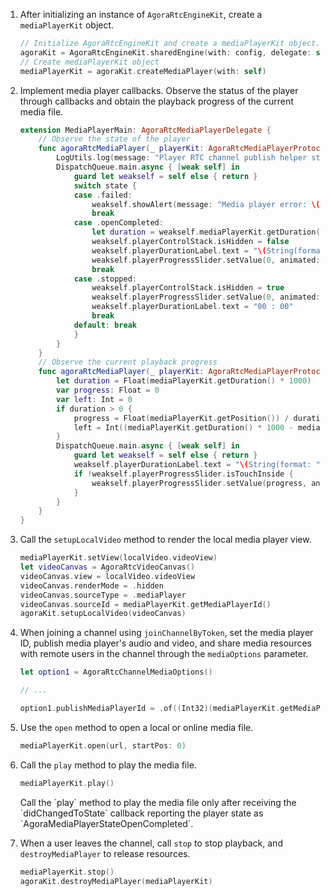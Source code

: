 
1. After initializing an instance of `AgoraRtcEngineKit`, create a `mediaPlayerKit` object.

    ```swift
    // Initialize AgoraRtcEngineKit and create a mediaPlayerKit object.
    agoraKit = AgoraRtcEngineKit.sharedEngine(with: config, delegate: self)
    // Create mediaPlayerKit object
    mediaPlayerKit = agoraKit.createMediaPlayer(with: self)
    ```

1. Implement media player callbacks. Observe the status of the player through callbacks and obtain the playback progress of the current media file.

    ```swift
    extension MediaPlayerMain: AgoraRtcMediaPlayerDelegate {
        // Observe the state of the player
        func agoraRtcMediaPlayer(_ playerKit: AgoraRtcMediaPlayerProtocol, didChangedTo state: AgoraMediaPlayerState, error: AgoraMediaPlayerError) {
            LogUtils.log(message: "Player RTC channel publish helper state changed to: \(state.rawValue), error: \(error.rawValue)", level: .info)
            DispatchQueue.main.async { [weak self] in
                guard let weakself = self else { return }
                switch state {
                case .failed:
                    weakself.showAlert(message: "Media player error: \(error.rawValue)")
                    break
                case .openCompleted:
                    let duration = weakself.mediaPlayerKit.getDuration()
                    weakself.playerControlStack.isHidden = false
                    weakself.playerDurationLabel.text = "\(String(format: "%02d", duration / 60)) : \(String(format: "%02d", duration % 60))"
                    weakself.playerProgressSlider.setValue(0, animated: true)
                    break
                case .stopped:
                    weakself.playerControlStack.isHidden = true
                    weakself.playerProgressSlider.setValue(0, animated: true)
                    weakself.playerDurationLabel.text = "00 : 00"
                    break
                default: break
                }
            }
        }
        // Observe the current playback progress
        func agoraRtcMediaPlayer(_ playerKit: AgoraRtcMediaPlayerProtocol, didChangedToPosition position: Int) {
            let duration = Float(mediaPlayerKit.getDuration() * 1000)
            var progress: Float = 0
            var left: Int = 0
            if duration > 0 {
                progress = Float(mediaPlayerKit.getPosition()) / duration
                left = Int((mediaPlayerKit.getDuration() * 1000 - mediaPlayerKit.getPosition()) / 1000)
            }
            DispatchQueue.main.async { [weak self] in
                guard let weakself = self else { return }
                weakself.playerDurationLabel.text = "\(String(format: "%02d", left / 60)) : \(String(format: "%02d", left % 60))"
                if !weakself.playerProgressSlider.isTouchInside {
                    weakself.playerProgressSlider.setValue(progress, animated: true)
                }
            }
        }
    }
    ```

1. Call the `setupLocalVideo` method to render the local media player view.

    ```swift
    mediaPlayerKit.setView(localVideo.videoView)
    let videoCanvas = AgoraRtcVideoCanvas()
    videoCanvas.view = localVideo.videoView
    videoCanvas.renderMode = .hidden
    videoCanvas.sourceType = .mediaPlayer
    videoCanvas.sourceId = mediaPlayerKit.getMediaPlayerId()
    agoraKit.setupLocalVideo(videoCanvas)
    ```

1. When joining a channel using `joinChannelByToken`, set the media player ID, publish media player's audio and video, and share media resources with remote users in the channel through the `mediaOptions` parameter.

    ```swift
    let option1 = AgoraRtcChannelMediaOptions()
    
    // ...
    
    option1.publishMediaPlayerId = .of((Int32)(mediaPlayerKit.getMediaPlayerId()))

    ```

1. Use the `open` method to open a local or online media file.

    ```swift
    mediaPlayerKit.open(url, startPos: 0)
    ```

1. Call the `play` method to play the media file.

    ```swift
    mediaPlayerKit.play()
    ```
    
    <Admonition type="caution" title="Caution">
    Call the `play` method to play the media file only after receiving the `didChangedToState` callback reporting the player state as `AgoraMediaPlayerStateOpenCompleted`.   
    </Admonition>

1. When a user leaves the channel, call `stop` to stop playback, and `destroyMediaPlayer` to release resources.

    ```swift
    mediaPlayerKit.stop()
    agoraKit.destroyMediaPlayer(mediaPlayerKit)
    ```